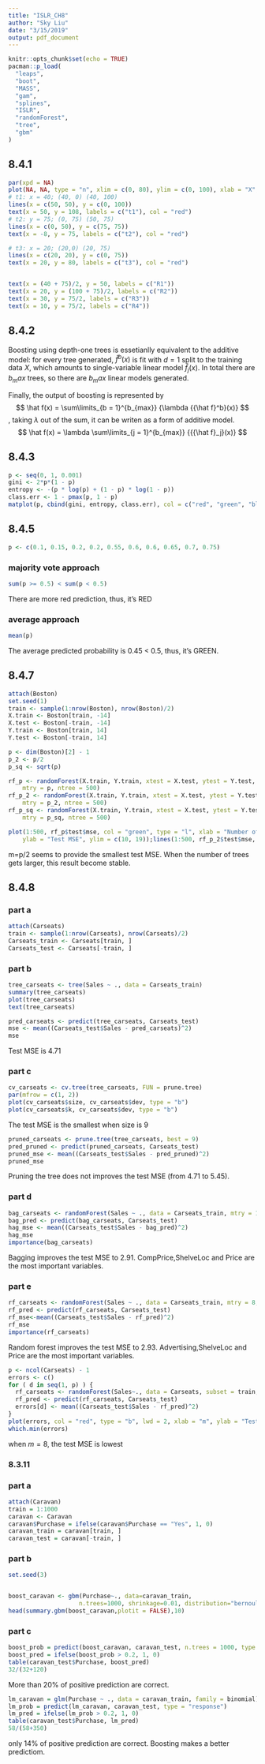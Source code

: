 ```yaml
---
title: "ISLR_CH8"
author: "Sky Liu"
date: "3/15/2019"
output: pdf_document
---
```


```r
knitr::opts_chunk$set(echo = TRUE)
pacman::p_load(
  "leaps",
  "boot",
  "MASS",
  "gam",
  "splines",
  "ISLR",
  "randomForest",
  "tree",
  "gbm"
)

```

## 8.4.1

```r
par(xpd = NA)
plot(NA, NA, type = "n", xlim = c(0, 80), ylim = c(0, 100), xlab = "X", ylab = "Y")
# t1: x = 40; (40, 0) (40, 100)
lines(x = c(50, 50), y = c(0, 100))
text(x = 50, y = 108, labels = c("t1"), col = "red")
# t2: y = 75; (0, 75) (50, 75)
lines(x = c(0, 50), y = c(75, 75))
text(x = -8, y = 75, labels = c("t2"), col = "red")

# t3: x = 20; (20,0) (20, 75)
lines(x = c(20, 20), y = c(0, 75))
text(x = 20, y = 80, labels = c("t3"), col = "red")


text(x = (40 + 75)/2, y = 50, labels = c("R1"))
text(x = 20, y = (100 + 75)/2, labels = c("R2"))
text(x = 30, y = 75/2, labels = c("R3"))
text(x = 10, y = 75/2, labels = c("R4"))

```


## 8.4.2

Boosting using depth-one trees is essetianlly equivalent to the additive model: for every tree generated, $\hat f ^b(x)$ is fit with $d = 1$ split to the training data $X$, which amounts to single-variable linear model $\hat f_j(x)$. In total there are $b_max$ trees, so there are $b_max$ linear models generated. 

Finally, the output of boosting is represented by 
$$
\hat f(x) = \sum\limits_{b = 1}^{b_{max}} {\lambda {{\hat f}^b}(x)}
$$
, taking $\lambda$ out of the sum, it can be writen as a form of additive model.
$$
\hat f(x) = \lambda \sum\limits_{j = 1}^{b_{max}} {{{\hat f}_j}(x)}
$$


## 8.4.3

```r
p <- seq(0, 1, 0.001)
gini <- 2*p*(1 - p)
entropy <- -(p * log(p) + (1 - p) * log(1 - p))
class.err <- 1 - pmax(p, 1 - p)
matplot(p, cbind(gini, entropy, class.err), col = c("red", "green", "blue"))

```


## 8.4.5

```r
p <- c(0.1, 0.15, 0.2, 0.2, 0.55, 0.6, 0.6, 0.65, 0.7, 0.75)
```

### majority vote approach
```r
sum(p >= 0.5) < sum(p < 0.5)
```
There are more red prediction, thus, it's RED

### average approach
```r
mean(p)
```
The average predicted probability is 0.45 < 0.5, thus, it's GREEN.

## 8.4.7
```r
attach(Boston)
set.seed(1)
train <- sample(1:nrow(Boston), nrow(Boston)/2)
X.train <- Boston[train, -14]
X.test <- Boston[-train, -14]
Y.train <- Boston[train, 14]
Y.test <- Boston[-train, 14]

p <- dim(Boston)[2] - 1
p_2 <- p/2
p_sq <- sqrt(p)

rf_p <- randomForest(X.train, Y.train, xtest = X.test, ytest = Y.test, 
    mtry = p, ntree = 500)
rf_p_2 <- randomForest(X.train, Y.train, xtest = X.test, ytest = Y.test, 
    mtry = p_2, ntree = 500)
rf_p_sq <- randomForest(X.train, Y.train, xtest = X.test, ytest = Y.test, 
    mtry = p_sq, ntree = 500)

plot(1:500, rf_p$test$mse, col = "green", type = "l", xlab = "Number of Trees", 
    ylab = "Test MSE", ylim = c(10, 19));lines(1:500, rf_p_2$test$mse, col = "red", type = "l");lines(1:500, rf_p_sq$test$mse, col = "blue", type = "l");legend("topright", c("m=p", "m=p/2", "m=sqrt(p)"), col = c("green", "red", "blue"), cex = 1, lty = 1)
```
m=p/2 seems to provide the smallest test MSE. When the number of trees gets larger, this result become stable.

## 8.4.8

### part a
```r
attach(Carseats)
train <- sample(1:nrow(Carseats), nrow(Carseats)/2)
Carseats_train <- Carseats[train, ]
Carseats_test <- Carseats[-train, ]
```

### part b
```r
tree_carseats <- tree(Sales ~ ., data = Carseats_train)
summary(tree_carseats)
plot(tree_carseats)
text(tree_carseats)
```

```r
pred_carseats <- predict(tree_carseats, Carseats_test)
mse <- mean((Carseats_test$Sales - pred_carseats)^2)
mse
```
Test MSE is 4.71

### part c
```r
cv_carseats <- cv.tree(tree_carseats, FUN = prune.tree)
par(mfrow = c(1, 2))
plot(cv_carseats$size, cv_carseats$dev, type = "b")
plot(cv_carseats$k, cv_carseats$dev, type = "b")

```

The test MSE is the smallest when size is 9

```r

pruned_carseats <- prune.tree(tree_carseats, best = 9)
pred_pruned <- predict(pruned_carseats, Carseats_test)
pruned_mse <- mean((Carseats_test$Sales - pred_pruned)^2)
pruned_mse
```
Pruning the tree does not improves the test MSE (from 4.71 to 5.45).

### part d
```r


bag_carseats <- randomForest(Sales ~ ., data = Carseats_train, mtry = 10, ntree = 500, importance = T)
bag_pred <- predict(bag_carseats, Carseats_test)
hag_mse <- mean((Carseats_test$Sales - bag_pred)^2)
hag_mse
importance(bag_carseats)
```
Bagging improves the test MSE to 2.91. CompPrice,ShelveLoc and Price are the most important variables.

### part e
```r
rf_carseats <- randomForest(Sales ~ ., data = Carseats_train, mtry = 8, ntree = 500, importance = T)
rf_pred <- predict(rf_carseats, Carseats_test)
rf_mse<-mean((Carseats_test$Sales - rf_pred)^2)
rf_mse
importance(rf_carseats)
```
Random forest improves the test MSE to 2.93. Advertising,ShelveLoc and Price are the most important variables.

```r

p <- ncol(Carseats) - 1 
errors <- c()
for ( d in seq(1, p) ) {
  rf_carseats <- randomForest(Sales~., data = Carseats, subset = train, mtry = d, ntree = 500)
  rf_pred <- predict(rf_carseats, Carseats_test)
  errors[d] <- mean((Carseats_test$Sales - rf_pred)^2)
}
plot(errors, col = "red", type = "b", lwd = 2, xlab = "m", ylab = "Test MSE")
which.min(errors)

```

when $m = 8$, the test MSE is lowest

### 8.3.11

### part a
```r
attach(Caravan)
train = 1:1000
caravan <- Caravan
caravan$Purchase = ifelse(caravan$Purchase == "Yes", 1, 0)
caravan_train = caravan[train, ]
caravan_test = caravan[-train, ]
```

### part b
```r
set.seed(3)


boost_caravan <- gbm(Purchase~., data=caravan_train,
                    n.trees=1000, shrinkage=0.01, distribution="bernoulli", cv.folds = 10)
head(summary.gbm(boost_caravan,plotit = FALSE),10)
```

### part c
```r
boost_prob = predict(boost_caravan, caravan_test, n.trees = 1000, type = "response")
boost_pred = ifelse(boost_prob > 0.2, 1, 0)
table(caravan_test$Purchase, boost_pred)
32/(32+120)
```
More than 20% of positive prediction are correct.

```r
lm_caravan = glm(Purchase ~ ., data = caravan_train, family = binomial)
lm_prob = predict(lm_caravan, caravan_test, type = "response")
lm_pred = ifelse(lm_prob > 0.2, 1, 0)
table(caravan_test$Purchase, lm_pred)
58/(58+350)
```
only 14% of positive prediction are correct. Boosting makes a better predictiom.
